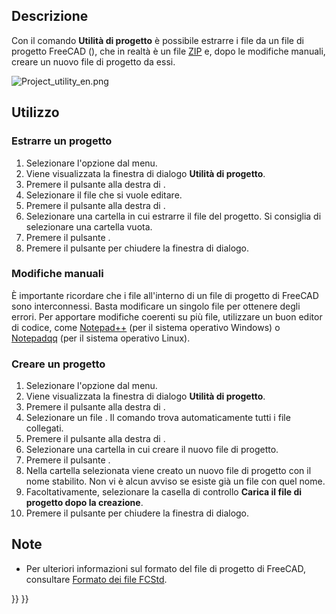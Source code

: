 <languages/>

{{Docnav/it
|[[Std_ExportDependencyGraph/it|Esporta grafico dipendenze]]
|[[Std_TextDocument/it|Aggiungi un documento di testo]]
|[[Std_Tools_Menu/it|Menu Strumenti]]
|IconL=
|IconR=Std_TextDocument.svg
|IconC=Freecad.svg
}}

{{GuiCommand/it
|Name=Std_ProjectUtil
|Name/it=Utilità di progetto
|MenuLocation=Strumenti → Utilità documento...
|Workbenches=Tutti
}}

<span id="Description"></span>
==Descrizione==

Con il comando '''Utilità di progetto''' è possibile estrarre i file da un file di progetto FreeCAD ({{FileName|*.FCStd}}), che in realtà è un file [https://en.wikipedia.org/wiki/Zip_(file_format) ZIP] e, dopo le modifiche manuali, creare un nuovo file di progetto da essi.

[[Image:Project_utility_en.png]]
{{Caption|La finestra di dialogo Utilità di progetto}}

<span id="Usage"></span>
==Utilizzo==

<span id="Extract_project"></span>
===Estrarre un progetto===

# Selezionare l'opzione {{MenuCommand|Strumenti →  [[Image:Std_ProjectUtil.svg|16px]] Utilità documento...}} dal menu.
# Viene visualizzata la finestra di dialogo '''Utilità di progetto'''.
# Premere il pulsante {{Button|...}} alla destra di {{MenuCommand|Estrai progetto → Sorgente}}.
# Selezionare il file {{FileName|*.FCStd}} che si vuole editare.
# Premere il pulsante {{Button|...}} alla destra di {{MenuCommand|Estrai progetto → Destinazione}}.
# Selezionare una cartella in cui estrarre il file del progetto. Si consiglia di selezionare una cartella vuota.
# Premere il pulsante {{Button|Estrai}}.
# Premere il pulsante {{Button|Chiudi}} per chiudere la finestra di dialogo.

<span id="Manual_edits"></span>
===Modifiche manuali===

È importante ricordare che i file all'interno di un file di progetto di FreeCAD sono interconnessi. Basta modificare un singolo file per ottenere degli errori. Per apportare modifiche coerenti su più file, utilizzare un buon editor di codice, come [https://notepad-plus-plus.org/ Notepad++] (per il sistema operativo Windows) o [https://notepadqq.com/s/ Notepadqq] (per il sistema operativo Linux).

<span id="Create_project"></span>
===Creare un progetto===

# Selezionare l'opzione {{MenuCommand|Strumenti →  [[Image:Std_ProjectUtil.svg|16px]] Utilità di progetto...}} dal menu.
# Viene visualizzata la finestra di dialogo '''Utilità di progetto'''.
# Premere il pulsante {{Button|...}} alla destra di {{MenuCommand|Crea progetto → Sorgente}}.
# Selezionare un file {{FileName|Document.xml}}. Il comando trova automaticamente tutti i file collegati.
# Premere il pulsante {{Button|...}} alla destra di {{MenuCommand|Crea progetto → Destinazione}}.
# Selezionare una cartella in cui creare il nuovo file di progetto.
# Premere il pulsante {{Button|Crea}}.
# Nella cartella selezionata viene creato un nuovo file di progetto {{FileName|project.fcstd}} con il nome stabilito. Non vi è alcun avviso se esiste già un file con quel nome.
# Facoltativamente, selezionare la casella di controllo '''Carica il file di progetto dopo la creazione'''.
# Premere il pulsante {{Button|Chiudi}} per chiudere la finestra di dialogo.

<span id="Notes"></span>
==Note==

* Per ulteriori informazioni sul formato del file di progetto di FreeCAD, consultare [[File_Format_FCStd/it|Formato dei file FCStd]].


{{Docnav/it
|[[Std_ExportDependencyGraph/it|Esporta grafico dipendenze]]
|[[Std_TextDocument/it|Aggiungi un documento di testo]]
|[[Std_Tools_Menu/it|Menu Strumenti]]
|IconL=
|IconR=Std_TextDocument.svg
|IconC=Freecad.svg
}}

{{Std_Base_navi{{#translation:}}}}
{{Userdocnavi{{#translation:}}}}